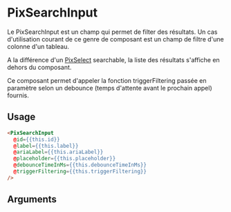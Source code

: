 

<Meta
  title='Others/SearchInput'
  component='PixSearchInput'
  argTypes={stories.argTypes}
/>

# PixSearchInput

Le PixSearchInput est un champ qui permet de filter des résultats. Un cas d'utilisation courant de ce genre de composant est un champ de filtre d'une colonne d'un tableau.


A la différence d'un [PixSelect](?path=/docs/form-select--default#withsearch) searchable, la liste des résultats s'affiche en dehors du composant.


Ce composant permet d'appeler la fonction triggerFiltering passée en paramètre selon un debounce (temps d'attente avant le prochain appel) fournis.


<Canvas>
  <Story name='Default' story={stories.Default} height={80} />
</Canvas>

## Usage

```html
<PixSearchInput
  @id={{this.id}}
  @label={{this.label}}
  @ariaLabel={{this.ariaLabel}}
  @placeholder={{this.placeholder}}
  @debounceTimeInMs={{this.debounceTimeInMs}}
  @triggerFiltering={{this.triggerFiltering}}
/>
```

## Arguments

<ArgsTable story="Default" />
